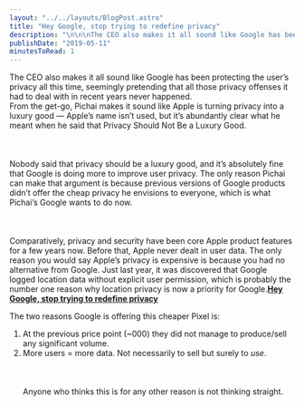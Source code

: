 ```yaml
---
layout: "../../layouts/BlogPost.astro"
title: "Hey Google, stop trying to redefine privacy"
description: "\n\n\nThe CEO also makes it all sound like Google has been protecting the user’s privacy all this time, seemingly pretending that all those privacy offenses it had to deal with in recent years never happened.\n\nFrom the get-go, Pichai makes it sound like Apple is turning privacy into a luxury good — Apple’s name isn’t used, but it’s abundantly clear what he meant when he said that Privacy Should Not Be a Luxury Good.\n\n\n\n\n\nNobody said that privacy should be a luxury good, and it’s absolutely fine tha"
publishDate: "2019-05-11"
minutesToRead: 1
---
```


<div class="blockquote">
<div><p>The CEO also makes it all sound like Google has been protecting the user’s privacy all this time, seemingly pretending that all those privacy offenses it had to deal with in recent years never happened.<br>
From the get-go, Pichai makes it sound like Apple is turning privacy into a luxury good — Apple’s name isn’t used, but it’s abundantly clear what he meant when he said that Privacy Should Not Be a Luxury Good.<br>
<br><br><br>
Nobody said that privacy should be a luxury good, and it’s absolutely fine that Google is doing more to improve user privacy. The only reason Pichai can make that argument is because previous versions of Google products didn’t offer the cheap privacy he envisions to everyone, which is what Pichai’s Google wants to do now.<br>
<br><br><br>
Comparatively, privacy and security have been core Apple product features for a few years now. Before that, Apple never dealt in user data. The only reason you would say Apple’s privacy is expensive is because you had no alternative from Google. Just last year, it was discovered that Google logged location data without explicit user permission, which is probably the number one reason why location privacy is now a priority for Google.<strong><a href="https://bgr.com/2019/05/08/google-privacy-features-vs-apple-sundar-pichais-nyt-opinion/?ref=antonsten.com">Hey Google, stop trying to redefine privacy</a></strong></p></div>
</div>

<p>The two reasons Google is offering this cheaper Pixel is: <br></p>
<ol>
<li>At the previous price point (~000) they did not manage to produce/sell any significant volume.</li>
<li>More users = more data. Not necessarily to sell but surely to <em>use</em>.<br>
<br><br><br>
Anyone who thinks this is for any other reason is not thinking straight.</li>
</ol>